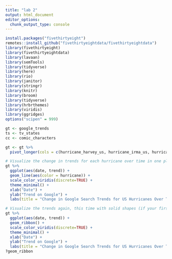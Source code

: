```yaml
---
title: "lab 2"
output: html_document
editor_options: 
  chunk_output_type: console
---
```


```r
install.packages("fivethirtyeight")
remotes::install_github("fivethirtyeightdata/fivethirtyeightdata")
library(fivethirtyeight)
library(fivethirtyeightdata)
library(lavaan)
library(semTools)
library(tidyverse)
library(here)
library(rio)
library(janitor)
library(stringr)
library(knitr)
library(broom)
library(tidyverse)
library(hrbrthemes)
library(viridis)
library(ggridges)
options("scipen" = 999)
```

```r
gt <- google_trends
ts <- tv_states
cc <- comic_characters

gt <- gt %>% 
  pivot_longer(cols = c(hurricane_harvey_us, hurricane_irma_us, hurricane_maria_us, hurricane_jose_us), names_to = "hurricane", values_to = "trend")
```

```r
# Visualize the change in trends for each hurricane over time in one plot with three scales. Map color to a discrete scale.
gt %>% 
  ggplot(aes(date, trend)) +
  geom_line(aes(color = hurricane)) +
  scale_color_viridis(discrete=TRUE) +
  theme_minimal() +
  xlab("Date") +
  ylab("Trend on Google") +
  labs(title = "Change in Google Search Trends for US Hurricanes Over Time (Aug-Sept 2017)")

# Visualize the trends again, this time with solid shapes (if your first plot was already solid shapes, use lines). Hint, geom_area can be difficult to work with if you have a grouping factor. Try geom_ribbon instead
gt %>% 
  ggplot(aes(date, trend)) +
  geom_ribbon() +
  scale_color_viridis(discrete=TRUE) +
  theme_minimal() +
  xlab("Date") +
  ylab("Trend on Google") +
  labs(title = "Change in Google Search Trends for US Hurricanes Over Time (Aug-Sept 2017)")
?geom_ribbon
```